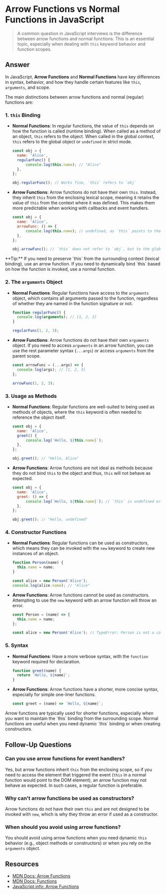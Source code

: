 
# Arrow Functions vs Normal Functions in JavaScript

> A common question in JavaScript interviews is the difference between arrow functions and normal functions. This is an essential topic, especially when dealing with `this` keyword behavior and function scopes.

## Answer

In JavaScript, **Arrow Functions** and **Normal Functions** have key differences in syntax, behavior, and how they handle certain features like `this`, `arguments`, and scope.

The main distinctions between arrow functions and normal (regular) functions are:

### 1. `this` Binding

- **Normal Functions**: In regular functions, the value of `this` depends on how the function is called (runtime binding). When called as a method of an object, `this` refers to the object. When called in the global context, `this` refers to the global object or `undefined` in strict mode.

  ```javascript
  const obj = {
  	name: 'Alice',
  	regularFunc() {
  		console.log(this.name); // "Alice"
  	},
  };

  obj.regularFunc(); // Works fine, `this` refers to `obj`
  ```

- **Arrow Functions**: Arrow functions do not have their own `this`. Instead, they inherit `this` from the enclosing lexical scope, meaning it retains the value of `this` from the context where it was defined. This makes them more predictable when working with callbacks and event handlers.

  ```javascript
  const obj = {
  	name: 'Alice',
  	arrowFunc: () => {
  		console.log(this.name); // undefined, as `this` points to the global object in the lexical scope
  	},
  };

  obj.arrowFunc(); // `this` does not refer to `obj`, but to the global context
  ```

<Callout>
	**Tip:** If you need to preserve `this` from the surrounding context (lexical
	binding), use an arrow function. If you need to dynamically bind `this` based
	on how the function is invoked, use a normal function.
</Callout>

### 2. The `arguments` Object

- **Normal Functions**: Regular functions have access to the `arguments` object, which contains all arguments passed to the function, regardless of whether they are named in the function signature or not.

  ```javascript
  function regularFunc() {
  	console.log(arguments); // [1, 2, 3]
  }

  regularFunc(1, 2, 3);
  ```

- **Arrow Functions**: Arrow functions do not have their own `arguments` object. If you need to access `arguments` in an arrow function, you can use the rest parameter syntax (`...args`) or access `arguments` from the parent scope.

  ```javascript
  const arrowFunc = (...args) => {
  	console.log(args); // [1, 2, 3]
  };

  arrowFunc(1, 2, 3);
  ```

### 3. Usage as Methods

- **Normal Functions**: Regular functions are well-suited to being used as methods of objects, where the `this` keyword is often needed to reference the object itself.

  ```javascript
  const obj = {
  	name: 'Alice',
  	greet() {
  		console.log(`Hello, ${this.name}`);
  	},
  };

  obj.greet(); // "Hello, Alice"
  ```

- **Arrow Functions**: Arrow functions are not ideal as methods because they do not bind `this` to the object and thus, `this` will not behave as expected.

  ```javascript
  const obj = {
  	name: 'Alice',
  	greet: () => {
  		console.log(`Hello, ${this.name}`); // `this` is undefined or refers to the global object
  	},
  };

  obj.greet(); // "Hello, undefined"
  ```

### 4. Constructor Functions

- **Normal Functions**: Regular functions can be used as constructors, which means they can be invoked with the `new` keyword to create new instances of an object.

  ```javascript
  function Person(name) {
  	this.name = name;
  }

  const alice = new Person('Alice');
  console.log(alice.name); // "Alice"
  ```

- **Arrow Functions**: Arrow functions cannot be used as constructors. Attempting to use the `new` keyword with an arrow function will throw an error.

  ```javascript
  const Person = (name) => {
  	this.name = name;
  };

  const alice = new Person('Alice'); // TypeError: Person is not a constructor
  ```

### 5. Syntax

- **Normal Functions**: Have a more verbose syntax, with the `function` keyword required for declaration.

  ```javascript
  function greet(name) {
  	return `Hello, ${name}`;
  }
  ```

- **Arrow Functions**: Arrow functions have a shorter, more concise syntax, especially for simple one-liner functions.

  ```javascript
  const greet = (name) => `Hello, ${name}`;
  ```

<Callout>
	Arrow functions are typically used for shorter functions, especially when you
	want to maintain the `this` binding from the surrounding scope. Normal
	functions are useful when you need dynamic `this` binding or when creating
	constructors.
</Callout>

## Follow-Up Questions

### Can you use arrow functions for event handlers?

Yes, but arrow functions inherit `this` from the enclosing scope, so if you need to access the element that triggered the event (`this` in a normal function would point to the DOM element), an arrow function may not behave as expected. In such cases, a regular function is preferable.

### Why can't arrow functions be used as constructors?

Arrow functions do not have their own `this` and are not designed to be invoked with `new`, which is why they throw an error if used as a constructor.

### When should you avoid using arrow functions?

You should avoid using arrow functions when you need dynamic `this` behavior (e.g., object methods or constructors) or when you rely on the `arguments` object.

## Resources

- [MDN Docs: Arrow Functions](https://developer.mozilla.org/en-US/docs/Web/JavaScript/Reference/Functions/Arrow_functions)
- [MDN Docs: Functions](https://developer.mozilla.org/en-US/docs/Web/JavaScript/Guide/Functions)
- [JavaScript.info: Arrow Functions](https://javascript.info/arrow-functions-basics)
